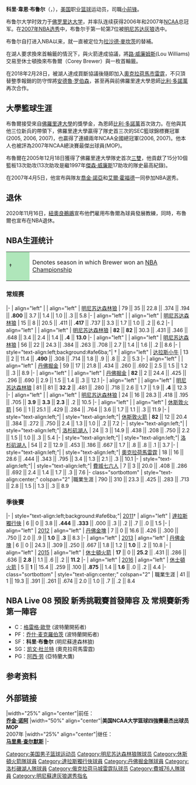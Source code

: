 {{noteTA
|T=zh-hans:科里·布鲁尔;zh-hk:哥尼·比華;zh-tw:科里·布魯爾;
|G1=NBA
|1=zh-hans:科里·布鲁尔;zh-hk:哥尼·比華;zh-tw:科里·布魯爾;
|2=zh-hans:布鲁尔;zh-hk:比華;zh-tw:布魯爾;
}}
{{Infobox NBA Player
| name = 科里·布鲁尔<br/>Corey Brewer
| image =  Corey Brewer.jpg
| position = [[小前鋒|小前鋒]] /[[大前鋒|大前鋒]]
| team = 
| number = 
| nickname = 
| height_ft = 6 
| height_in = 9
| weight_lb = 185
| nationality = {{USA}}
| birth_date = {{birth date and age|1986|3|5}}
| birth_place = {{USA}}[[田納西州|田納西州]][[波特兰|波特兰]]
| highschool = [[波特兰高中|波特兰高中]] ([[Portland,_Tennessee|Portland, Tennessee]])
| college = [[佛罗里达大学|佛罗里达大学]]
| draft_round = 1
| draft_pick  = 7
| draft_year = 2007
| draft_team = [[明尼苏达森林狼队|明尼苏达森林狼队]]
| career_start = 2007年
| career_end = 
| years1       = {{nbay|2007|start}}–{{nbay|2010|end}}
| team1        = [[明尼苏达森林狼|明尼苏达森林狼]]
| years2       = {{nbay|2010|end}}
| team2        = [[達拉斯小牛|達拉斯小牛]]
| years3       = {{nbay|2011|start}}–{{nbay|2012|end}}
| team3        = [[丹佛掘金|丹佛掘金]]
| years4       = {{nbay|2013|start}}–{{nbay|2014|start}}
| team4        = [[明尼苏达森林狼|明尼苏达森林狼]]
| years5       = {{nbay|2014|start}}–{{nbay|2016|end}}
| team5        = [[休斯顿火箭|休斯顿火箭]]
| years6      = {{nbay|2016|end}}–{{nbay|2018|start}}
| team6        = [[洛杉磯湖人|洛杉磯湖人]]
| years7        = {{nbay|2017|end}}
| team7        = [[奧克拉荷馬城雷霆|奧克拉荷馬城雷霆]]
| years8        = {{nbay|2018|end}}
| team8        = [[沙加緬度國王|沙加緬度國王]]
| years10       = {{nbay|2020|end}}
| awards = 
*[[NBA總冠軍|NBA總冠軍]] ([[2011年NBA總決賽|2011]])
*兩次[[NCAA總冠軍|NCAA總冠軍]] (2006-2007)
*[[NCAA籃球聯賽最傑出球員|NCAA籃球聯賽最傑出球員]] (2007)
*[[田纳西州籃球先生|田纳西州籃球先生]] (2004)
}}

'''科里·韋恩·布鲁尔'''（{{lang-en|'''Corey Wayne Brewer'''}}，{{bd|1986年|3月5日|catIdx=B}}），[[美国|美国]]职业[[篮球|篮球]]运动员，司職[[小前锋|小前锋]]。

布鲁尔大学时效力于[[佛罗里达大学|佛罗里达大学]]，并率队连续获得2006年和2007年[[NCAA|NCAA]]总冠军。在[[2007年NBA选秀|2007年NBA选秀]]中，布鲁尔于第一轮第7位被[[明尼苏达灰狼|明尼苏达灰狼]]选中。

布鲁尔自打进入NBA以来，就一直被定位为[[拉沙德·麥坎茨|拉沙德·麥坎茨]]的替補。

在湖人要求換來首輪籤的情況下，與火箭達成協議，將[[路·威廉姆斯|路·威廉姆斯]](Lou Williams)交易至休士頓換來布魯爾（Corey Brewer）與一枚首輪籤。

在2018年2月28日，被湖人達成買斷協議後隨即加入[[奧克拉荷馬市雷霆|奧克拉荷馬市雷霆]]，不只頂替整季報銷的防守悍將[[安德魯·罗伯森|安德魯·罗伯森]]，甚至再與前佛羅里達大學恩師[[比利·多諾萬|比利·多諾萬]]再次合作。

== 大學籃球生涯 ==
布魯爾接受來自[[佛羅里達大學|佛羅里達大學]]的獎學金，為恩師[[比利·多諾萬|比利·多諾萬]]首次效力。在他與其他三位新兵的帶領下，佛羅里達大學贏得了隊史首三次的SEC籃球錦標賽冠軍(2005, 2006, 2007)，也贏得了連續兩年NCAA全國總冠軍(2006, 2007)。他本人也被評為2007年NCAA總決賽最傑出球員(MOP)。

布魯爾在2005年12月18日獲得了佛羅里達大學隊史首次[[三雙|三雙]]，他貢獻了15分10個籃板13次助攻(13次助攻是繼1997年[[傑森·威廉斯|傑森·威廉斯]]17助攻的隊史最高紀錄)。

在2007年4月5日，他宣布與隊友[[喬金·諾亞|喬金·諾亞]]和[[艾爾·霍福德|艾爾·霍福德]]一同參加NBA選秀。

== 退休 ==
2020年11月16日，[[紐奧良鵜鶘|紐奧良鵜鶘]]宣布他們雇用布魯爾為球員發展教練，同時，布魯爾也宣布在NBA退休。

== NBA生涯统计 ==

{{NBA player statistics legend}}

{| class="wikitable"
|-
| style="background:#afe6ba; width:3em;"|†
|Denotes season in which Brewer won an [[List_of_NBA_champions|NBA Championship]]
|}

=== 常规赛 ===
{{NBA player statistics start}}
|-
| align="left" | {{nbay|2007}}
| align="left" | [[明尼苏达森林狼|明尼苏达森林狼]]
| 79 || 35 || 22.8 || .374 || .194 || '''.800''' || 3.7 || 1.4 || 1.0 || .3 || 5.8
|-
| align="left" | {{nbay|2008}}
| align="left" | [[明尼苏达森林狼|明尼苏达森林狼]]
| 15 || 8 || 20.5 || .411 || '''.417''' || .737 || 3.3 || 1.7 || 1.0 || .2 || 6.2
|-
| align="left" | {{nbay|2009}}
| align="left" | [[明尼苏达森林狼|明尼苏达森林狼]]
| '''82''' || '''82''' || 30.3 || .431 || .346 || .648 || 3.4 || 2.4 || 1.4 || '''.4''' || '''13.0'''
|-
| align="left" | {{nbay|2010}}
| align="left" | [[明尼苏达森林狼|明尼苏达森林狼]]
| 56 || 22 || 24.3 || .384 || .263 || .708 || 2.7 || 1.4 || 1.6 || .2 || 8.6
|-
| style="text-align:left;background:#afe6ba;"| {{nbay|2010}}†
| align="left" | [[达拉斯小牛|达拉斯小牛]]
| 13 || 2 || 11.4 || '''.490''' || .308 || .714 || 1.8 || .9 || .8 || .2 || 5.3
|-
| align="left" | {{nbay|2011}}
| align="left" | [[丹佛掘金|丹佛掘金]]
| 59 || 17 || 21.8 || .434 || .260 || .692 || 2.5 || 1.5 || 1.2 || .3 || 8.9
|-
| align="left" | {{nbay|2012}}
| align="left" | [[丹佛掘金|丹佛掘金]]
| '''82''' || 2 || 24.4 || .425 || .296 || .690 || 2.9 || 1.5 || 1.4 || .3 || 12.1
|-
| align="left" | {{nbay|2013}}
| align="left" | [[明尼苏达森林狼|明尼苏达森林狼]]
| 81 || 81 || '''32.2''' || .481 || .280 || .718 || 2.6 || 1.7 || 1.9 || '''.4''' || 12.3
|-
| align="left" | {{nbay|2014}}
| align="left" | [[明尼苏达森林狼|明尼苏达森林狼]]
| 24 || 16 || 28.3 || .418 || .195 || .705 || '''3.9''' || '''3.3''' || '''2.3''' || .2 || 10.5
|-
| align="left" | {{nbay|2014}}
| align="left" | [[休斯敦火箭|休斯敦火箭]]
| 56 || 1 || 25.1 || .429 || .284 || .764 || 3.6 || 1.7 || 1.1 || .3 || 11.9
|-
| style="text-align:left;"| {{nbay|2015}}
| style="text-align:left;"| [[休斯敦火箭|休斯敦火箭]]
| '''82''' || 12 || 20.4 || .384 || .272 || .750 || 2.4 || 1.3 || 1.0 || .2 || 7.2
|-
| style="text-align:left;"| {{nbay|2016}}
| style="text-align:left;"| [[洛杉矶湖人|洛杉矶湖人]]
| 24 || 3 || 14.9 || .438 || .208 || .750 || 2.2 || 1.5 || 1.0 || .3 || 5.4
|-
| style="text-align:left;"| {{nbay|2017}}
| style="text-align:left;"| [[洛杉矶湖人|洛杉矶湖人]]
| 54 || 2 || 12.9 || .453 || .186 || .667 || 1.7 || .8 || .8 || .1 || 3.7
|-
| style="text-align:left;"| {{Nbay|2017}}
| style="text-align:left;"| [[奧克拉荷馬雷霆|奧克拉荷馬雷霆]]
| 18 || 16 || 28.6 || .444 || .343 || .795 || 3.4 || 1.3 || 2.1 || .3 || 10.1
|-
| style="text-align:left;"| {{Nbay|2018}}
| style="text-align:left;"| [[費城七六人|費城七六人]]
| 7 || 3 || 20.0 || .408 || .286 || .692 || 2.4 || 1.4 || 1.7 || .3 || 7.6
|- class="sortbottom"
| style="text-align:center;" colspan="2" |職業生涯
| 790 || 310 || 23.3 || .425 || .283 || .713 || 2.8 || 1.5 || 1.3 || .3 || 8.9
{{s-end}}

===季後賽===
{{NBA player statistics start}}
|-
| style="text-align:left;background:#afe6ba;"| [[2011年NBA季後賽|2011]]†
| align="left" | [[達拉斯獨行俠|達拉斯獨行俠]]
| 6 || 0 || 3.8 || '''.444''' || '''.333''' || .000 || .3 || .2 || .7 || .0 || 1.5
|-
| align="left" | [[2012年NBA季後賽|2012]]
| align="left" | [[丹佛金塊|丹佛金塊]]
| 7 || 0 || 16.6 || .426 || .300 || .750 || 2.0 || .9 || '''1.0''' || '''.3''' || 8.3
|-
| align="left" | [[2013年NBA季後賽|2013]]
| align="left" | [[丹佛金塊|丹佛金塊]]
| 6 || 0 || 24.3 || .309 || .250 || .667 || 1.8 || 1.2 || '''1.0''' || .2 || 10.8
|-
| align="left" | [[2015年NBA季後賽|2015]]
| align="left" | [[休士頓火箭|休士頓火箭]]
| '''17''' || 0 || '''25.2''' || .431 || .286 || .636 || '''2.8''' || 1.1 || .6 || .2 || '''11.2'''
|-
| align="left" | [[2016年NBA季後賽|2016]]
| align="left" | [[休士頓火箭|休士頓火箭]]
| 5 || '''1''' || 15.4 || .259 || .100 || '''.875''' || 1.4 || '''1.6''' || .0 || .2 || 4.4
|- class="sortbottom"
| style="text-align:center;" colspan="2" | 職業生涯
| 41 || 1 || 19.3 || .391 || .261 || .674 || 2.0 || 1.0 || .7 || .2 || 8.4
{{s-end}}

== NBA Live 08 預設 新秀挑戰賽首發陣容 及 常規賽新秀第一陣容 ==
* C：[[格雷格·歐登|格雷格·歐登]] (波特蘭開拓者)
* PF：[[乔什·麦克羅伯茨|乔什·麦克羅伯茨]] (波特蘭開拓者)
* SF：'''科里·布鲁尔''' (明尼蘇達森林狼)
* SG：[[凯文·杜兰特|凯文·杜兰特]] (奧克拉荷馬雷霆)
* PG：[[艾西·勞四世|阿西·劳]] (亞特蘭大鷹)

== 参考资料 ==
{{reflist}}

== 外部链接 ==
{{start box}}
|width="25%" align="center"|前任：<br />'''[[乔金·诺阿|乔金·诺阿]]'''
|width="50%" align="center"|'''美国NCAA大学篮球四強賽最杰出球员<br />MOP'''<br />2007年
|width="25%" align="center"|继任：<br />'''[[马里奥·查尔默斯|马里奥·查尔默斯]]'''
|-
{{end box}}

{{NCAA一级男子篮球锦标赛最杰出球员}}
{{2007 NBA Draft}}
{{Dallas Mavericks 2010-11 NBA champions}}

{{Authority control}}
{{DEFAULTSORT:Brewer, Corey}}
[[Category:美国男子篮球运动员|Category:美国男子篮球运动员]]
[[Category:明尼苏达森林狼隊球员|Category:明尼苏达森林狼隊球员]]
[[Category:休斯頓火箭隊球員|Category:休斯頓火箭隊球員]]
[[Category:達拉斯獨行俠球員|Category:達拉斯獨行俠球員]]
[[Category:丹佛掘金隊球員|Category:丹佛掘金隊球員]]
[[Category:洛杉磯湖人隊球員|Category:洛杉磯湖人隊球員]]
[[Category:俄克拉荷马城雷霆队球员|Category:俄克拉荷马城雷霆队球员]]
[[Category:費城76人隊球員|Category:費城76人隊球員]]
[[Category:明尼蘇達灰狼選秀指名|Category:明尼蘇達灰狼選秀指名]]